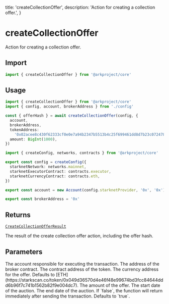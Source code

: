   title: 'createCollectionOffer',
  description: 'Action for creating a collection offer.',
}

# createCollectionOffer

Action for creating a collection offer.

## Import

```typescript
import { createCollectionOffer } from '@arkproject/core'
```

## Usage

<CodeGroup>

```ts {{ title: "example.ts" }}
import { createCollectionOffer } from '@arkproject/core'
import { config, account, brokerAddress } from './config'

const { offerHash } = await createCollectionOffer(config, {
  account,
  brokerAddress,
  tokenAddress:
    '0x02acee8c430f62333cf0e0e7a94b2347b5513b4c25f699461dd8d7b23c072478',
  amount: BigInt(1000),
})
```

```ts {{ title: 'config.ts' }}
import { createConfig, networks, contracts } from '@arkproject/core'

export const config = createConfig({
  starknetNetwork: networks.mainnet,
  starknetExecutorContract: contracts.executor,
  starknetCurrencyContract: contracts.eth,
})

export const account = new Account(config.starknetProvider, '0x', '0x')

export const brokerAddress = '0x'
```

</CodeGroup>

## Returns

[`CreateCollectionOfferResult`](https://github.com/ArkProjectNFTs/ark-project/core/src/actions/order/createCollectionOffer.ts)

The result of the create collection offer action, including the offer hash.

## Parameters

<Properties>
  <Property name="account" type="AccountInterface">
    The account responsible for executing the transaction.
  </Property>
  <Property name="brokerAddress" type="string">
    The address of the broker contract.
  </Property>
  <Property name="tokenAddress" type="string">
    The contract address of the token.
  </Property>
  <Property name="currencyAddress (optional)" type="string">
    The currency address for the offer. Defaults to
    [ETH](https://starkscan.co/token/0x049d36570d4e46f48e99674bd3fcc84644ddd6b96f7c741b1562b82f9e004dc7).
  </Property>
  <Property name="amount" type="bigint">
    The amount of the offer.
  </Property>
  <Property name="startDate (optional)" type="number">
    The start date of the auction.
  </Property>
  <Property name="endDate (optional)" type="number">
    The end date of the auction.
  </Property>
  <Property name="waitForTransaction (optional)" type="boolean">
    If `false`, the function will return immediately after sending the
    transaction. Defaults to `true`.
  </Property>
</Properties>
